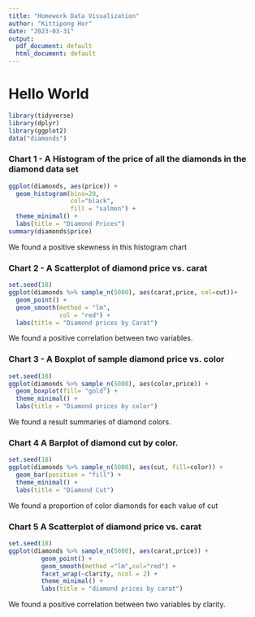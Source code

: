 ---
title: "Homework Data Visualization"
author: "Kittipong Hor"
date: "2023-03-31"
output:
  pdf_document: default
  html_document: default
---

# Hello World

```{r message=FALSE, warning=FALSE}
library(tidyverse)
library(dplyr)
library(ggplot2)
data("diamonds")
```

### Chart 1 - A Histogram of the price of all the diamonds in the diamond data set
```{r message=FALSE, warning=FALSE}
ggplot(diamonds, aes(price)) +
  geom_histogram(bins=20, 
                 col="black",
                 fill = "salmon") +
  theme_minimal() +
  labs(title = "Diamond Prices")
summary(diamonds$price)
```

We found a positive skewness in this histogram chart

### Chart 2 - A Scatterplot of diamond price vs. carat
```{r message=FALSE, warning=FALSE}
set.seed(18)
ggplot(diamonds %>% sample_n(5000), aes(carat,price, col=cut))+
  geom_point() +
  geom_smooth(method = "lm",
              col = "red") +
  labs(title = "Diamond prices by Carat")
```

We found a positive correlation between two variables.

### Chart 3 - A Boxplot of sample diamond price vs. color
```{r message=FALSE, warning=FALSE}
set.seed(18)
ggplot(diamonds %>% sample_n(5000), aes(color,price)) +
  geom_boxplot(fill= "gold") +
  theme_minimal() +
  labs(title = "Diamond prices by color")
```

We found a result summaries of diamond colors.

### Chart 4 A Barplot of diamond cut by color.
```{r message=FALSE, warning=FALSE}
set.seed(18)
ggplot(diamonds %>% sample_n(5000), aes(cut, fill=color)) +
  geom_bar(position = "fill") +
  theme_minimal() +
  labs(title = "Diamond Cut")
```

We found a proportion of color diamonds for each value of cut

### Chart 5 A Scatterplot of diamond price vs. carat
```{r message=FALSE, warning=FALSE}
set.seed(18)
ggplot(diamonds %>% sample_n(5000), aes(carat,price)) +
         geom_point() +
         geom_smooth(method ="lm",col="red") +
         facet_wrap(~clarity, ncol = 2) +
         theme_minimal() +
         labs(title = "diamond prices by carat")
```

We found a positive correlation between two variables by clarity.
